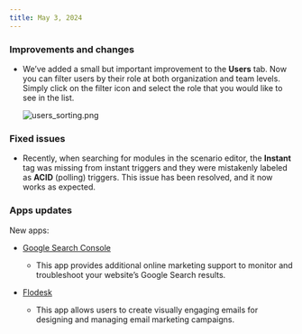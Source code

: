 ```yaml
---
title: May 3, 2024
---
```


### Improvements and changes

*   We’ve added a small but important improvement to the **Users** tab. Now you can filter users by their role at both organization and team levels. Simply click on the filter icon and select the role that you would like to see in the list.
    
    ![users_sorting.png](https://www.make.com/en/help/image/uuid-302cfc34-d516-5672-cafa-440f24637798.png)
    
### Fixed issues

*   Recently, when searching for modules in the scenario editor, the **Instant** tag was missing from instant triggers and they were mistakenly labeled as **ACID** (polling) triggers. This issue has been resolved, and it now works as expected.
    

### Apps updates

New apps:

*   [Google Search Console](https://www.make.com/en/help/apps/marketing/google-search-console)
     - This app provides additional online marketing support to monitor and troubleshoot your website’s Google Search results.
    
*   [Flodesk](https://www.make.com/en/help/apps/marketing/flodesk)
     - This app allows users to create visually engaging emails for designing and managing email marketing campaigns.
    